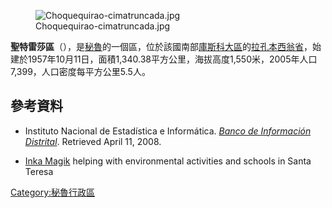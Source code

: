 [[Image:Choquequirao-cimatruncada.jpg|right]]

'''聖特雷莎區'''（{{lang-es|Distrito de Santa Teresa}}），是[[秘魯|秘魯]]的一個區，位於該國南部[[庫斯科大區|庫斯科大區]]的[[拉孔本西翁省|拉孔本西翁省]]，始建於1957年10月11日，面積1,340.38平方公里，海拔高度1,550米，2005年人口7,399，人口密度每平方公里5.5人。

==參考資料==
*{{es icon}} Instituto Nacional de Estadística e Informática. ''[https://web.archive.org/web/20080423164200/http://desa.inei.gob.pe/mapas/bid/ Banco de Información Distrital]''. Retrieved April 11, 2008.
* [http://www.inkamagik.com Inka Magik] helping with environmental activities and schools in Santa Teresa

{{coord|13|07|47|S|72|35|55|W|source:kolossus-eswiki|display=title}}

{{Peru-geo-stub}}
[[Category:秘魯行政區|Category:秘魯行政區]]